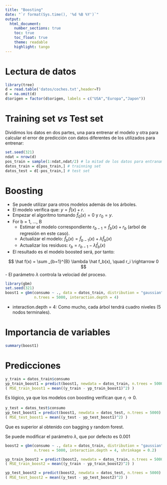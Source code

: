 ```yaml
---
title: "Boosting"
date: "`r format(Sys.time(), '%d %B %Y')`"
output: 
  html_document:
    number_sections: true
    toc: true
    toc_float: true
    theme: readable
    highlight: tango
---
```


# Lectura de datos

```r
library(tree)
d = read.table('datos/coches.txt',header=T)
d = na.omit(d)
d$origen = factor(d$origen, labels = c("USA","Europa","Japon"))
```

# Training set *vs* Test set

Dividimos los datos en dos partes, una para entrenar el modelo y otra para calcular el error de predicción con datos diferentes de los utilizados para entrenar:

```r
set.seed(321)
ndat = nrow(d)
pos_train = sample(1:ndat,ndat/2) # la mitad de los datos para entranamiento
datos_train = d[pos_train,] # trainning set
datos_test = d[-pos_train,] # test set
```

# Boosting

- Se puede utilizar para otros modelos además de los árboles.
- El modelo verifica que: $y = \hat f(x) + r$.
- Empezar el algoritmo tomando $\hat f_0(x)=0$ y $r_0 = y$.
- For b = 1, ..., B
    - Estimar el modelo correspondiente $r_{b-1} = \hat f_b(x) + r_b$ (arbol de regresión en este caso).
    - Actualizar el modelo: $\hat f_{b}(x) = \hat f_{b-1}(x) + \lambda \hat f_b(x)$
    - Actualizar los residuos: $r_b = r_{b-1} - \lambda \hat f_b(x)$
- El resultado es el modelo boosted será, por tanto:

$$
\hat f(x) = \sum _{b=1}^{B} \lambda \hat f_b(x), \quad r_i \rightarrow 0
$$
- El parámetro $\lambda$ controla la velociad del proceso.

```r
library(gbm)
set.seed(321)
boost1 = gbm(consumo ~ ., data = datos_train, distribution = "gaussian", 
             n.trees = 5000, interaction.depth = 4)
```

- interaction.depth = 4: Como mucho, cada árbol tendrá cuadro niveles (5 nodos terminales).

# Importancia de variables

```r
summary(boost1)
```

# Predicciones

```r
y_train = datos_train$consumo
yp_train_boost1 = predict(boost1, newdata = datos_train, n.trees = 5000)
( MSE_train_boost1 = mean((y_train - yp_train_boost1)^2) )
```

Es lógico, ya que los modelos con boosting verifican que $r_i \rightarrow 0$.

```r
y_test = datos_test$consumo
yp_test_boost1 = predict(boost1, newdata = datos_test, n.trees = 5000)
( MSE_test_boost1 = mean((y_test - yp_test_boost1)^2) )
```

Que es superior al obtenido con bagging y random forest.

Se puede modificar el parámetro $\lambda$, que por defecto es 0.001

```r
boost2 = gbm(consumo ~ ., data = datos_train, distribution = "gaussian", 
             n.trees = 5000, interaction.depth = 4, shrinkage = 0.2)
```

```r
yp_train_boost2 = predict(boost2, newdata = datos_train, n.trees = 5000)
( MSE_train_boost2 = mean((y_train - yp_train_boost2)^2) )
```

```r
yp_test_boost2 = predict(boost2, newdata = datos_test, n.trees = 5000)
( MSE_test_boost2 = mean((y_test - yp_test_boost2)^2) )
```

